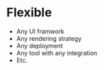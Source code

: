# Flexible

- Any UI framwork
- Any rendering strategy
- Any deployment
- Any tool with any integration
- Etc.
